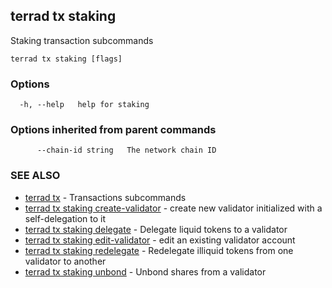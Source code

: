 ## terrad tx staking

Staking transaction subcommands

```
terrad tx staking [flags]
```

### Options

```
  -h, --help   help for staking
```

### Options inherited from parent commands

```
      --chain-id string   The network chain ID
```

### SEE ALSO

* [terrad tx](terrad_tx.md)	 - Transactions subcommands
* [terrad tx staking create-validator](terrad_tx_staking_create-validator.md)	 - create new validator initialized with a self-delegation to it
* [terrad tx staking delegate](terrad_tx_staking_delegate.md)	 - Delegate liquid tokens to a validator
* [terrad tx staking edit-validator](terrad_tx_staking_edit-validator.md)	 - edit an existing validator account
* [terrad tx staking redelegate](terrad_tx_staking_redelegate.md)	 - Redelegate illiquid tokens from one validator to another
* [terrad tx staking unbond](terrad_tx_staking_unbond.md)	 - Unbond shares from a validator


